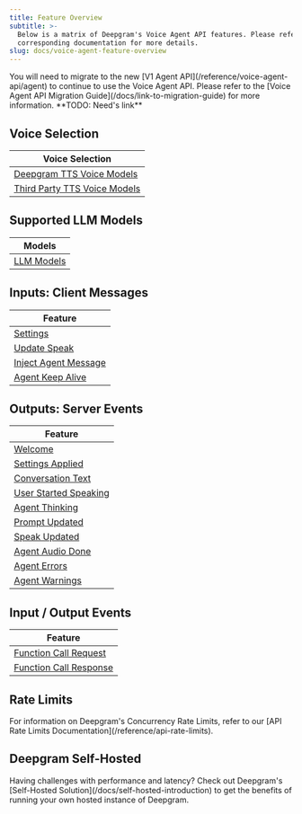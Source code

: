 ```yaml
---
title: Feature Overview
subtitle: >-
  Below is a matrix of Deepgram's Voice Agent API features. Please refer to the
  corresponding documentation for more details.
slug: docs/voice-agent-feature-overview
---
```


<Warning>
You will need to migrate to the new [V1 Agent API](/reference/voice-agent-api/agent) to continue to use the Voice Agent API. Please refer to the [Voice Agent API Migration Guide](/docs/link-to-migration-guide) for more information. **TODO: Need's link**
</Warning>

## Voice Selection

| Voice Selection                                              |
| ------------------------------------------------------------ |
| [Deepgram TTS Voice Models](/docs/tts-models)                |
| [Third Party TTS Voice Models](/docs/voice-agent-tts-models) |

## Supported LLM Models

| Models                                     |
| ------------------------------------------ |
| [LLM Models](/docs/voice-agent-llm-models) |

## Inputs: Client Messages

| Feature                                                            |
| ------------------------------------------------------------------ |
| [Settings](/docs/voice-agent-settings)                             |
| [Update Speak](/docs/voice-agent-update-speak)                     |
| [Inject Agent Message](/docs/voice-agent-inject-agent-message)     |
| [Agent Keep Alive](/docs/agent-keep-alive)                         |

## Outputs: Server Events

| Feature                                                                |
| ---------------------------------------------------------------------- |
| [Welcome](/docs/voice-agent-welcome-message)                           |
| [Settings Applied](/docs/voice-agent-setting-applied-message)          |
| [Conversation Text](/docs/voice-agent-conversation-text)               |
| [User Started Speaking](/docs/voice-agent-user-started-speaking)       |
| [Agent Thinking](/docs/voice-agent-agent-thinking)                     |
| [Prompt Updated](/docs/voice-agent-prompt-updated)                     |
| [Speak Updated](/docs/voice-agent-speak-updated)                       |
| [Agent Audio Done](/docs/voice-agent-agent-audio-done)                 |
| [Agent Errors](/docs/voice-agent-errors)                               |
| [Agent Warnings](/docs/voice-agent-warning)                            |


## Input / Output Events

| Feature                                                            |
| ------------------------------------------------------------------ |
| [Function Call Request](/docs/voice-agent-function-call-request)   |
| [Function Call Response](/docs/voice-agent-function-call-response) |


## Rate Limits

<Info>
  For information on Deepgram's Concurrency Rate Limits, refer to our [API Rate Limits Documentation](/reference/api-rate-limits).
</Info>

## Deepgram Self-Hosted

<Info>
  Having challenges with performance and latency? Check out Deepgram's [Self-Hosted Solution](/docs/self-hosted-introduction) to get the benefits of running your own hosted instance of Deepgram.
</Info>
